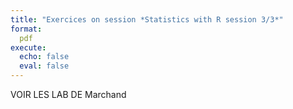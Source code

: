 ```yaml
---
title: "Exercices on session *Statistics with R session 3/3*"
format:
  pdf
execute:
  echo: false 
  eval: false 
---
```


VOIR LES LAB DE Marchand